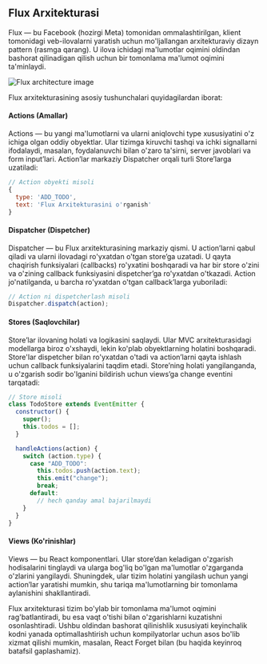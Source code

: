 ## Flux Arxitekturasi
Flux — bu Facebook (hozirgi Meta) tomonidan ommalashtirilgan, klient tomonidagi veb-ilovalarni yaratish uchun mo'ljallangan arxitekturaviy dizayn pattern (rasmga qarang). U ilova ichidagi ma'lumotlar oqimini oldindan bashorat qilinadigan qilish uchun bir tomonlama ma'lumot oqimini ta'minlaydi.

![Flux architecture image](/flux-architecture.png)

Flux arxitekturasining asosiy tushunchalari quyidagilardan iborat:

#### Actions (Amallar)
Actions — bu yangi ma'lumotlarni va ularni aniqlovchi type xususiyatini o'z ichiga olgan oddiy obyektlar. Ular tizimga kiruvchi tashqi va ichki signallarni ifodalaydi, masalan, foydalanuvchi bilan o'zaro ta'sirni, server javoblari va form input’lari. Action’lar markaziy Dispatcher orqali turli Store’larga uzatiladi:
``` js copy
// Action obyekti misoli
{
  type: 'ADD_TODO',
  text: 'Flux Arxitekturasini o'rganish'
}
```

#### Dispatcher (Dispetcher)
Dispatcher — bu Flux arxitekturasining markaziy qismi. U action’larni qabul qiladi va ularni ilovadagi ro'yxatdan o'tgan store’ga uzatadi. U qayta chaqirish funksiyalari (callbacks) ro'yxatini boshqaradi va har bir store o'zini va o'zining callback funksiyasini dispetcher’ga ro'yxatdan o'tkazadi. Action jo'natilganda, u barcha ro'yxatdan o'tgan callback’larga yuboriladi:
``` js copy
// Action ni dispetcherlash misoli
Dispatcher.dispatch(action);
```

#### Stores (Saqlovchilar)
Store’lar ilovaning holati va logikasini saqlaydi. Ular MVC arxitekturasidagi modellarga biroz o'xshaydi, lekin ko'plab obyektlarning holatini boshqaradi. Store'lar dispetcher bilan ro'yxatdan o'tadi va action’larni qayta ishlash uchun callback funksiyalarini taqdim etadi. Store’ning holati yangilanganda, u o'zgarish sodir bo'lganini bildirish uchun views’ga change eventini tarqatadi:
``` js copy
// Store misoli
class TodoStore extends EventEmitter {
  constructor() {
    super();
    this.todos = [];
  }

  handleActions(action) {
    switch (action.type) {
      case "ADD_TODO":
        this.todos.push(action.text);
        this.emit("change");
        break;
      default:
        // hech qanday amal bajarilmaydi
    }
  }
}
```

#### Views (Ko'rinishlar)
Views — bu React komponentlari. Ular store’dan keladigan o'zgarish hodisalarini tinglaydi va ularga bog'liq bo'lgan ma'lumotlar o'zgarganda o'zlarini yangilaydi. Shuningdek, ular tizim holatini yangilash uchun yangi action’lar yaratishi mumkin, shu tariqa ma'lumotlarning bir tomonlama aylanishini shakllantiradi.

Flux arxitekturasi tizim bo'ylab bir tomonlama ma'lumot oqimini rag'batlantiradi, bu esa vaqt o'tishi bilan o'zgarishlarni kuzatishni osonlashtiradi. Ushbu oldindan bashorat qilinishlik xususiyati keyinchalik kodni yanada optimallashtirish uchun kompilyatorlar uchun asos bo'lib xizmat qilishi mumkin, masalan, React Forget bilan (bu haqida keyinroq batafsil gaplashamiz).


